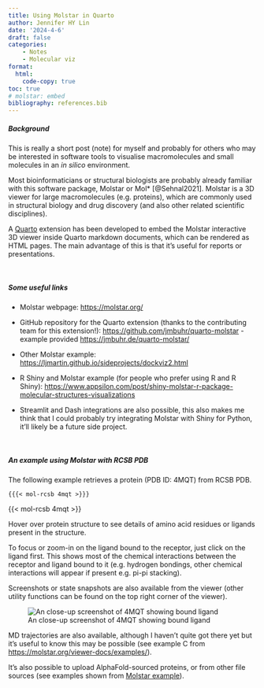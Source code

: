```yaml
---
title: Using Molstar in Quarto
author: Jennifer HY Lin
date: '2024-4-6'
draft: false
categories: 
    - Notes
    - Molecular viz
format:
  html:
    code-copy: true
toc: true
# molstar: embed
bibliography: references.bib
---
```


##### **Background**

This is really a short post (note) for myself and probably for others who may be interested in software tools to visualise macromolecules and small molecules in an *in silico* environment.

Most bioinformaticians or structural biologists are probably already familiar with this software package, Molstar or Mol\* [@Sehnal2021]. Molstar is a 3D viewer for large macromolecules (e.g. proteins), which are commonly used in structural biology and drug discovery (and also other related scientific disciplines).

A [Quarto](https://quarto.org/) extension has been developed to embed the Molstar interactive 3D viewer inside Quarto markdown documents, which can be rendered as HTML pages. The main advantage of this is that it's useful for reports or presentations.

<br>

##### **Some useful links**

-   Molstar webpage: [https://molstar.org/](https://molstar.org/)

-   GitHub repository for the Quarto extension (thanks to the contributing team for this extension!): [https://github.com/jmbuhr/quarto-molstar](https://github.com/jmbuhr/quarto-molstar) - example provided [https://jmbuhr.de/quarto-molstar/](https://jmbuhr.de/quarto-molstar/)

-   Other Molstar example: [https://ljmartin.github.io/sideprojects/dockviz2.html](https://ljmartin.github.io/sideprojects/dockviz2.html)

-   R Shiny and Molstar example (for people who prefer using R and R Shiny): [https://www.appsilon.com/post/shiny-molstar-r-package-molecular-structures-visualizations](https://www.appsilon.com/post/shiny-molstar-r-package-molecular-structures-visualizations)

-   Streamlit and Dash integrations are also possible, this also makes me think that I could probably try integrating Molstar with Shiny for Python, it'll likely be a future side project.

<br>

##### **An example using Molstar with RCSB PDB**

The following example retrieves a protein (PDB ID: 4MQT) from RCSB PDB.

`{{{< mol-rcsb 4mqt >}}}`

{{< mol-rcsb 4mqt >}}

Hover over protein structure to see details of amino acid residues or ligands present in the structure.

To focus or zoom-in on the ligand bound to the receptor, just click on the ligand first. This shows most of the chemical interactions between the receptor and ligand bound to it (e.g. hydrogen bondings, other chemical interactions will appear if present e.g. pi-pi stacking).

Screenshots or state snapshots are also available from the viewer (other utility functions can be found on the top right corner of the viewer).

![An close-up screenshot of 4MQT showing bound ligand](close-up_shot.png)

MD trajectories are also available, although I haven't quite got there yet but it's useful to know this may be possible (see example C from [https://molstar.org/viewer-docs/examples/](https://molstar.org/viewer-docs/examples/)).

It's also possible to upload AlphaFold-sourced proteins, or from other file sources (see examples shown from [Molstar example](https://jmbuhr.de/quarto-molstar/)).